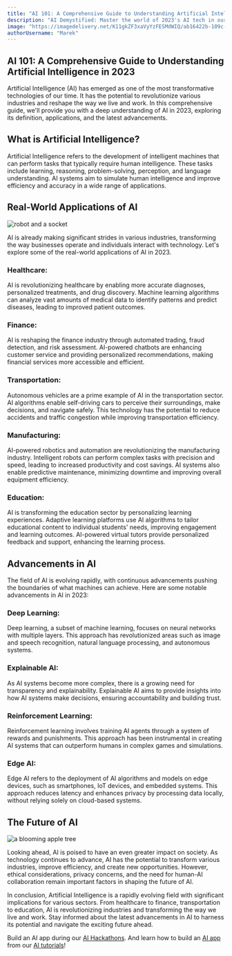 ```yaml
---
title: "AI 101: A Comprehensive Guide to Understanding Artificial Intelligence in 2023"
description: "AI Demystified: Master the world of 2023's AI tech in our all-encompassing guide! Delve into 101 AI principles & know more about AI world"
image: "https://imagedelivery.net/K11gkZF3xaVyYzFESMdWIQ/ab16422b-109c-4a50-df1e-63ecdf4a7a00/full"
authorUsername: "Marek"
---
```


## AI 101: A Comprehensive Guide to Understanding Artificial Intelligence in 2023

Artificial Intelligence (AI) has emerged as one of the most transformative technologies of our time. It has the potential to revolutionize various industries and reshape the way we live and work. In this comprehensive guide, we'll provide you with a deep understanding of AI in 2023, exploring its definition, applications, and the latest advancements.

## What is Artificial Intelligence?

Artificial Intelligence refers to the development of intelligent machines that can perform tasks that typically require human intelligence. These tasks include learning, reasoning, problem-solving, perception, and language understanding. AI systems aim to simulate human intelligence and improve efficiency and accuracy in a wide range of applications.

## Real-World Applications of AI
 <Img src="https://imagedelivery.net/K11gkZF3xaVyYzFESMdWIQ/8846e564-3e29-45f1-fbc0-2d3e31c06a00/full" alt="robot and a socket" />

AI is already making significant strides in various industries, transforming the way businesses operate and individuals interact with technology. Let's explore some of the real-world applications of AI in 2023.

### Healthcare: 
AI is revolutionizing healthcare by enabling more accurate diagnoses, personalized treatments, and drug discovery. Machine learning algorithms can analyze vast amounts of medical data to identify patterns and predict diseases, leading to improved patient outcomes.

### Finance: 
AI is reshaping the finance industry through automated trading, fraud detection, and risk assessment. AI-powered chatbots are enhancing customer service and providing personalized recommendations, making financial services more accessible and efficient.

### Transportation: 
Autonomous vehicles are a prime example of AI in the transportation sector. AI algorithms enable self-driving cars to perceive their surroundings, make decisions, and navigate safely. This technology has the potential to reduce accidents and traffic congestion while improving transportation efficiency.

### Manufacturing: 
AI-powered robotics and automation are revolutionizing the manufacturing industry. Intelligent robots can perform complex tasks with precision and speed, leading to increased productivity and cost savings. AI systems also enable predictive maintenance, minimizing downtime and improving overall equipment efficiency.

### Education: 
AI is transforming the education sector by personalizing learning experiences. Adaptive learning platforms use AI algorithms to tailor educational content to individual students' needs, improving engagement and learning outcomes. AI-powered virtual tutors provide personalized feedback and support, enhancing the learning process.

## Advancements in AI

The field of AI is evolving rapidly, with continuous advancements pushing the boundaries of what machines can achieve. Here are some notable advancements in AI in 2023:

### Deep Learning: 
Deep learning, a subset of machine learning, focuses on neural networks with multiple layers. This approach has revolutionized areas such as image and speech recognition, natural language processing, and autonomous systems.

### Explainable AI: 
As AI systems become more complex, there is a growing need for transparency and explainability. Explainable AI aims to provide insights into how AI systems make decisions, ensuring accountability and building trust.

### Reinforcement Learning: 
Reinforcement learning involves training AI agents through a system of rewards and punishments. This approach has been instrumental in creating AI systems that can outperform humans in complex games and simulations.

### Edge AI: 
Edge AI refers to the deployment of AI algorithms and models on edge devices, such as smartphones, IoT devices, and embedded systems. This approach reduces latency and enhances privacy by processing data locally, without relying solely on cloud-based systems.

## The Future of AI
<Img src="https://imagedelivery.net/K11gkZF3xaVyYzFESMdWIQ/a0c381d4-af4f-45b8-a985-279cca3b6a00/full" alt="a blooming apple tree" />

Looking ahead, AI is poised to have an even greater impact on society. As technology continues to advance, AI has the potential to transform various industries, improve efficiency, and create new opportunities. However, ethical considerations, privacy concerns, and the need for human-AI collaboration remain important factors in shaping the future of AI.

In conclusion, Artificial Intelligence is a rapidly evolving field with significant implications for various sectors. From healthcare to finance, transportation to education, AI is revolutionizing industries and transforming the way we live and work. Stay informed about the latest advancements in AI to harness its potential and navigate the exciting future ahead.

Build an AI app during our [AI Hackathons](https://lablab.ai/event). And learn how to build an [AI app](https://lablab.ai/apps) from our [AI tutorials](https://lablab.ai/t)!
